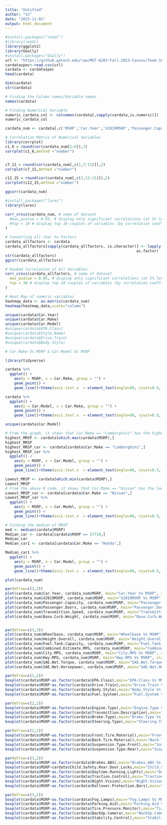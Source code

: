 ```yaml
---
title: "Untitled"
author: "SJ"
date: "2023-11-01"
output: html_document
---
```


```r
#install.packages("readr")
#library(readr)
library(ggplot2)
library(GGally)
#install.packages("GGally")
url <- "https://github.gatech.edu/raw/MGT-6203-Fall-2023-Canvas/Team-18/main/Data/CarSpecs.csv?token=GHSAT0AAAAAAAAC274OTMJD57VAGGAGH6GSZKGJKBA"
cardataspec<-read.csv(url)
cardata <- cardataspec 
head(cardata)
```


```r
dim(cardata)
str(cardata)

```
```r
# Finding the Column names/Variable names
names(cardata)
```
```r
# Finding Numerical Variable
numeric_cardata_col <- colnames(cardata[,sapply(cardata,is.numeric)])
numeric_cardata_col
```
```r
cardata_num <- cardata[,c('MSRP','Car.Year','X2019MSRP','Passenger.Capacity','Passenger.Doors','Transmittion.Speed','Base.Curb.Weight','Wheelbase','Height.Overall','Fuel.Tank.Capacity','Combined.Estimate.MPG','City.MPG','Hwy.MPG','SAE.Net.Torque','SAE.Net.Horsepower')]

```



```r
# Correlation Matrix of Numerical Variables
library(corrplot)
c1_6 = round(cor(cardata_num[1:6]),2)
corrplot(c1_6,method ="number")


c7_11 = round(cor(cardata_num[,c(1,7:11)]),2)
corrplot(c7_11,method ="number")

c12_15 = round(cor(cardata_num[,c(1,12:15)]),2)
corrplot(c12_15,method ="number")

ggcorr(cardata_num)


```
```r
#install.packages("lares")
library(lares)

corr_cross(cardata_num, # name of dataset
  #max_pvalue = 0.05, # display only significant correlations (at 5% level)
  #top = 10 # display top 10 couples of variables (by correlation coefficient)
)
```

```r
# Converting all char to Factors
cardata_allfactors <- cardata
cardata_allfactors[sapply(cardata_allfactors, is.character)] <- lapply(cardata_allfactors[sapply(cardata_allfactors, is.character)], 
                                                           as.factor)
str(cardata_allfactors)
ggcorr(cardata_allfactors)
```
```r
# Ranked Correlation of All Variables
corr_cross(cardata_allfactors, # name of dataset
  max_pvalue = 0.05, # display only significant correlations (at 5% level)
  top = 30 # display top 10 couples of variables (by correlation coefficient)
)
```
```r
# Heat Map of numeric variables
heatmap_data <- as.matrix(cardata_num)
heatmap(heatmap_data,scale="column")
```



```r
unique(cardata$Car.Year)
unique(cardata$Car.Make)
unique(cardata$Car.Model)
#unique(cardata$EPA.Class)
#unique(cardata$Style.Name)
#unique(cardata$Drive.Train)
#unique(cardata$Body.Style)

```



```r
# Car.Make Vs MSRP & Car.Model Vs MSRP

library(tidyverse)

cardata %>%
  ggplot() +
    aes(y = MSRP, x = Car.Make, group = "") +
    geom_point() + 
    geom_line()+theme(axis.text.x  = element_text(angle=90, vjust=0.5, size=8))

cardata %>%
  ggplot() +
    aes(y = Car.Model, x = Car.Make, group = "") +
    geom_point() + 
    geom_line()+theme(axis.text.x  = element_text(angle=90, vjust=0.5, size=8))
```


```r
unique(cardata$Car.Model)
```
```r
# From the graph, it shows that Car.Make == "Lamborghini" has the highest MRSP
highest_MRSP <- cardata[which.max(cardata$MSRP),]
highest_MRSP
highest_MRSP_car <- cardata[cardata$Car.Make == "Lamborghini",]
highest_MRSP_car %>%
  ggplot() +
    aes(y = MSRP, x = Car.Model, group = "") +
    geom_point() + 
    geom_line()+theme(axis.text.x  = element_text(angle=90, vjust=0.5, size=8))

```
```r

Lowest_MRSP <- cardata[which.min(cardata$MSRP),]
Lowest_MRSP
# From the above R code, it shows that Car.Make == "Nissan" has the lowest MRSP
Lowest_MRSP_car <- cardata[cardata$Car.Make == "Nissan",]
Lowest_MRSP_car %>%
  ggplot() +
    aes(y = MSRP, x = Car.Model, group = "") +
    geom_point() + 
    geom_line()+theme(axis.text.x  = element_text(angle=90, vjust=0.5, size=8))

```
```r
# Finding the median of MRSP
med <- median(cardata$MSRP)
Median_car <- cardata[cardata$MSRP == 37710,]
Median_car
Median_car1 <- cardata[cardata$Car.Make == "Honda",]

Median_car1 %>%
  ggplot() +
    aes(y = MSRP, x = Car.Model, group = "") +
    geom_point() + 
    geom_line()+theme(axis.text.x  = element_text(angle=90, vjust=0.5, size=8))

```
```r
plot(cardata_num)

```
```r
par(mfrow=c(2,3))
plot(cardata_num$Car.Year, cardata_num$MSRP, main="Car.Year Vs MSRP", xlab="Car.Year", ylab="MSRP", col="red", cex=2)
plot(cardata_num$X2019MSRP, cardata_num$MSRP, main="X2019MSRP Vs MSRP", xlab="X2019MSRP", ylab="MSRP", col="red", cex=2)
plot(cardata_num$Passenger.Capacity, cardata_num$MSRP, main="Passenger.Capacity Vs MSRP", xlab="Passenger.Capacity", ylab="MSRP", col="red", cex=2)
plot(cardata_num$Passenger.Doors, cardata_num$MSRP, main="Passenger.Doors Vs MSRP", xlab="Passenger.Doors", ylab="MSRP", col="red", cex=2)
plot(cardata_num$Transmittion.Speed, cardata_num$MSRP, main="Transmittion.Speed Vs MSRP", xlab="Transmittion.Speed", ylab="MSRP", col="red", cex=2)
plot(cardata_num$Base.Curb.Weight, cardata_num$MSRP, main="Base.Curb.Weight Vs MSRP", xlab="Base.Curb.Weight", ylab="MSRP", col="red", cex=2)



```

```r
par(mfrow=c(3,3))
plot(cardata_num$Wheelbase, cardata_num$MSRP, main="Wheelbase Vs MSRP", xlab="Wheelbase", ylab="MSRP", col="red", cex=2)
plot(cardata_num$Height.Overall, cardata_num$MSRP, main="Height.Overall Vs MSRP", xlab="Height.Overall", ylab="MSRP", col="red", cex=2)
plot(cardata_num$Fuel.Tank.Capacity, cardata_num$MSRP, main="Fuel.Tank.Capacity Vs MSRP", xlab="Fuel.Tank.Capacity", ylab="MSRP", col="red", cex=2)
plot(cardata_num$Combined.Estimate.MPG, cardata_num$MSRP, main="Combined.Estimate.MPG Vs MSRP", xlab="Combined.Estimate.MPG", ylab="MSRP", col="red", cex=2)
plot(cardata_num$City.MPG, cardata_num$MSRP, main="City.MPG Vs MSRP", xlab="City.MPG", ylab="MSRP", col="red", cex=2)
plot(cardata_num$Hwy.MPG, cardata_num$MSRP, main="Hwy.MPG Vs MSRP", xlab="Hwy.MPG", ylab="MSRP", col="red", cex=2)
plot(cardata_num$SAE.Net.Torque, cardata_num$MSRP, main="SAE.Net.Torque Vs MSRP", xlab="SAE.Net.Torque", ylab="MSRP", col="red", cex=2)
plot(cardata_num$SAE.Net.Horsepower, cardata_num$MSRP, main="SAE.Net.Horsepower Vs MSRP", xlab="SAE.Net.Horsepower", ylab="MSRP", col="red", cex=2)


```
```r
par(mfrow=c(2,2))
boxplot(cardata$MSRP~as.factor(cardata$EPA.Class),main="EPA.Class Vs MSRP",xlab="EPA.Class",ylab="MSRP",col="yellow",border="red")
boxplot(cardata$MSRP~as.factor(cardata$Drive.Train),main="Drive.Train Vs MSRP",xlab="Drive.Train",ylab="MSRP",col="yellow",border="red")
boxplot(cardata$MSRP~as.factor(cardata$Body.Style),main="Body.Style Vs MSRP",xlab="Body.Style",ylab="MSRP",col="yellow",border="red")
boxplot(cardata$MSRP~as.factor(cardata$Fuel.System),main="Fuel.System Vs MSRP",xlab="Fuel.System",ylab="MSRP",col="yellow",border="red")


```
```r
par(mfrow=c(2,2))
boxplot(cardata$MSRP~as.factor(cardata$Engine.Type),main="Engine.Type Vs MSRP",xlab="Engine.Type",ylab="MSRP",col="orange",border="brown")
boxplot(cardata$MSRP~as.factor(cardata$Transmittion.Description),main="Transmittion.Description Vs MSRP",xlab="Transmittion.Description",ylab="MSRP",col="orange",border="brown")
boxplot(cardata$MSRP~as.factor(cardata$Brake.Type),main="Brake.Type Vs MSRP",xlab="Brake.Type",ylab="MSRP",col="orange",border="brown")
boxplot(cardata$MSRP~as.factor(cardata$Steering.Type),main="Steering.Type Vs MSRP",xlab="Steering.Type",ylab="MSRP",col="orange",border="brown")
```
```r
par(mfrow=c(2,2))
boxplot(cardata$MSRP~as.factor(cardata$Front.Tire.Material),main="Front.Tire.Material Vs MSRP",xlab="Front.Tire.Material",ylab="MSRP",col="yellow",border="blue")
boxplot(cardata$MSRP~as.factor(cardata$Back.Tire.Material),main="Back.Tire.Material Vs MSRP",xlab="Back.Tire.Material",ylab="MSRP",col="yellow",border="black")
boxplot(cardata$MSRP~as.factor(cardata$Suspension.Type.Front),main="Suspension.Type.Front Vs MSRP",xlab="Suspension.Type.Front",ylab="MSRP",col="yellow",border="blue")
boxplot(cardata$MSRP~as.factor(cardata$Suspension.Type.Rear),main="Suspension.Type.Rear Vs MSRP",xlab="Suspension.Type.Rear",ylab="MSRP",col="yellow",border="black")
```
```r
par(mfrow=c(3,2))
boxplot(cardata$MSRP~as.factor(cardata$Brakes.ABS),main="Brakes.ABS Vs MSRP",xlab="Brakes.ABS",ylab="MSRP",col="orange",border="brown")
boxplot(cardata$MSRP~cardata$Child.Safety.Rear.Door.Locks,main="Child.Safety.Rear.Door.Locks Vs MSRP",xlab="Child.Safety.Rear.Door.Locks",ylab="MSRP",col="orange",border="brown")
boxplot(cardata$MSRP~as.factor(cardata$Daytime.Running.Lights),main="Daytime.Running.Lights Vs MSRP",xlab="Daytime.Running.Lights",ylab="MSRP",col="orange",border="brown")
boxplot(cardata$MSRP~as.factor(cardata$Traction.Control),main="Traction.Control Vs MSRP",xlab="Traction.Control",ylab="MSRP",col="orange",border="brown")
boxplot(cardata$MSRP~as.factor(cardata$Night.Vision),main="Night.Vision Vs MSRP",xlab="Night.Vision",ylab="MSRP",col="orange",border="brown")
boxplot(cardata$MSRP~as.factor(cardata$Rollover.Protection.Bars),main="Rollover.Protection.Bars Vs MSRP",xlab="Rollover.Protection.Bars",ylab="MSRP",col="orange",border="brown")

```
```r
par(mfrow=c(3,2))
boxplot(cardata$MSRP~as.factor(cardata$Fog.Lamps),main="Fog.Lamps Vs MSRP",xlab="Fog.Lamps",ylab="MSRP",col="gold",border="black")
boxplot(cardata$MSRP~as.factor(cardata$Parking.Aid),main="Parking.Aid Vs MSRP",xlab="Parking.Aid",ylab="MSRP",col="gold",border="black")
boxplot(cardata$MSRP~as.factor(cardata$Tire.Pressure.Monitor),main="Tire.Pressure.Monitor Vs MSRP",xlab="Tire.Pressure.Monitor",ylab="MSRP",col="gold",border="black")
boxplot(cardata$MSRP~as.factor(cardata$BackUp.Camera),main="BackUp.Camera Vs MSRP",xlab="BackUp.Camera",ylab="MSRP",col="gold",border="black")
boxplot(cardata$MSRP~as.factor(cardata$Stability.Control),main="Stability.Control Vs MSRP",xlab="Stability.Control",ylab="MSRP",col="gold",border="black")
```

